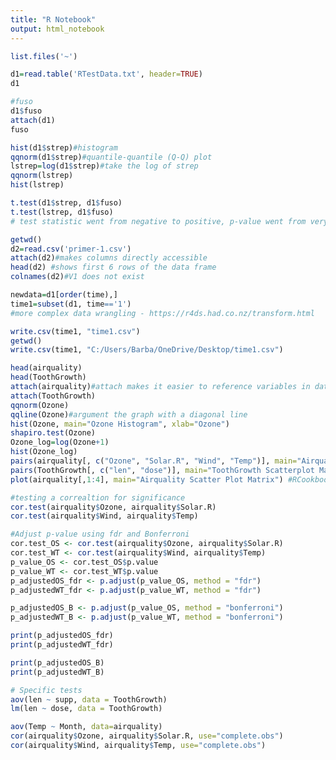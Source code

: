 ---
title: "R Notebook"
output: html_notebook
---

```{r}
list.files('~')
```
```{r}
d1=read.table('RTestData.txt', header=TRUE)
d1
```
```{r}
#fuso
d1$fuso
attach(d1)
fuso
```

```{r}
hist(d1$strep)#histogram
qqnorm(d1$strep)#quantile-quantile (Q-Q) plot
lstrep=log(d1$strep)#take the log of strep
qqnorm(lstrep)
hist(lstrep)
```
```{r}
t.test(d1$strep, d1$fuso)
t.test(lstrep, d1$fuso)
# test statistic went from negative to positive, p-value went from very small to very very small, the p-value changed after taking the log of strep because it made it more normal, impacting the test statistic used to calculate the p-value, especially if the original data was highly skewed.
```

```{r}
getwd()
d2=read.csv('primer-1.csv')
attach(d2)#makes columns directly accessible
head(d2) #shows first 6 rows of the data frame
colnames(d2)#V1 does not exist
```

```{r}
newdata=d1[order(time),]
time1=subset(d1, time=='1')
#more complex data wrangling - https://r4ds.had.co.nz/transform.html
```

```{r}
write.csv(time1, "time1.csv")
getwd()
write.csv(time1, "C:/Users/Barba/OneDrive/Desktop/time1.csv")
```

```{r}
head(airquality)
head(ToothGrowth)
attach(airquality)#attach makes it easier to reference variables in dataset without needing to use $
attach(ToothGrowth)
qqnorm(Ozone)
qqline(Ozone)#argument the graph with a diagonal line
hist(Ozone, main="Ozone Histogram", xlab="Ozone")
shapiro.test(Ozone)
Ozone_log=log(Ozone+1)
hist(Ozone_log)
pairs(airquality[, c("Ozone", "Solar.R", "Wind", "Temp")], main="Airquality Scatter Plot Matrix") #one way to make the matrix scatter plot, found online. non-categorical variables are considered numerical data
pairs(ToothGrowth[, c("len", "dose")], main="ToothGrowth Scatterplot Matrix")
plot(airquality[,1:4], main="Airquality Scatter Plot Matrix") #RCookbook way of plotting

#testing a correaltion for significance
cor.test(airquality$Ozone, airquality$Solar.R)
cor.test(airquality$Wind, airquality$Temp)

#Adjust p-value using fdr and Bonferroni
cor.test_OS <- cor.test(airquality$Ozone, airquality$Solar.R)
cor.test_WT <- cor.test(airquality$Wind, airquality$Temp)
p_value_OS <- cor.test_OS$p.value
p_value_WT <- cor.test_WT$p.value
p_adjustedOS_fdr <- p.adjust(p_value_OS, method = "fdr")
p_adjustedWT_fdr <- p.adjust(p_value_WT, method = "fdr")

p_adjustedOS_B <- p.adjust(p_value_OS, method = "bonferroni")
p_adjustedWT_B <- p.adjust(p_value_WT, method = "bonferroni")

print(p_adjustedOS_fdr)
print(p_adjustedWT_fdr)

print(p_adjustedOS_B)
print(p_adjustedWT_B)

# Specific tests
aov(len ~ supp, data = ToothGrowth)
lm(len ~ dose, data = ToothGrowth)

aov(Temp ~ Month, data=airquality)
cor(airquality$Ozone, airquality$Solar.R, use="complete.obs")
cor(airquality$Wind, airquality$Temp, use="complete.obs")
```

